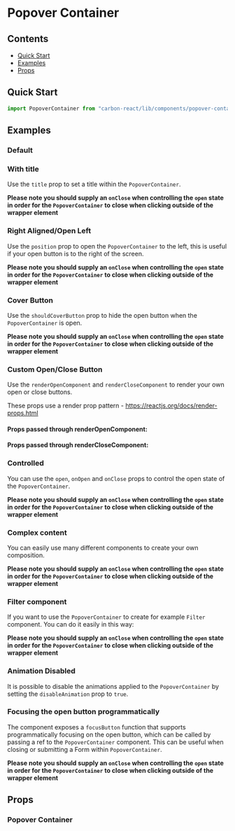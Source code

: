 

<Meta of={PopoverContainerStories} />

# Popover Container

## Contents

- [Quick Start](#quick-start)
- [Examples](#examples)
- [Props](#props)

## Quick Start

```javascript
import PopoverContainer from "carbon-react/lib/components/popover-container";
```

## Examples

### Default

<Canvas of={PopoverContainerStories.Default} />

### With title

Use the `title` prop to set a title within the `PopoverContainer`.

**Please note you should supply an `onClose` when controlling the `open` state in order for the `PopoverContainer` to close when clicking outside of the wrapper element**

<Canvas of={PopoverContainerStories.Title} />

### Right Aligned/Open Left

Use the `position` prop to open the `PopoverContainer` to the left, this is useful if your open button is to the right
of the screen.

**Please note you should supply an `onClose` when controlling the `open` state in order for the `PopoverContainer` to close when clicking outside of the wrapper element**

<Canvas of={PopoverContainerStories.Position} />

### Cover Button

Use the `shouldCoverButton` prop to hide the open button when the `PopoverContainer` is open.

**Please note you should supply an `onClose` when controlling the `open` state in order for the `PopoverContainer` to close when clicking outside of the wrapper element**

<Canvas of={PopoverContainerStories.CoverButton} />

### Custom Open/Close Button

Use the `renderOpenComponent` and `renderCloseComponent` to render your own open or close buttons.

These props use a render prop pattern - https://reactjs.org/docs/render-props.html

#### Props passed through renderOpenComponent:

<ArgTypes of={RenderOpenStories} />

#### Props passed through renderCloseComponent:

<ArgTypes of={RenderCloseStories} />

<Canvas of={PopoverContainerStories.RenderProps} />

### Controlled

You can use the `open`, `onOpen` and `onClose` props to control the open state of the `PopoverContainer`.

**Please note you should supply an `onClose` when controlling the `open` state in order for the `PopoverContainer` to close when clicking outside of the wrapper element**

<Canvas of={PopoverContainerStories.Controlled} />

### Complex content

You can easily use many different components to create your own composition.

**Please note you should supply an `onClose` when controlling the `open` state in order for the `PopoverContainer` to close when clicking outside of the wrapper element**

<Canvas of={PopoverContainerStories.Complex} />

### Filter component

If you want to use the `PopoverContainer` to create for example `Filter` component.
You can do it easily in this way:

**Please note you should supply an `onClose` when controlling the `open` state in order for the `PopoverContainer` to close when clicking outside of the wrapper element**

<Canvas of={PopoverContainerStories.Filter} />

### Animation Disabled

It is possible to disable the animations applied to the `PopoverContainer` by setting the `disableAnimation` prop to `true`.

<Canvas of={PopoverContainerStories.DisableAnimation} />

### Focusing the open button programmatically

The component exposes a `focusButton` function that supports programmatically focusing on the open button, which can be called by passing a ref to the `PopoverContainer` component.
This can be useful when closing or submitting a Form within `PopoverContainer`.

**Please note you should supply an `onClose` when controlling the `open` state in order for the `PopoverContainer` to close when clicking outside of the wrapper element**

<Canvas of={PopoverContainerStories.FocusButton} />

## Props

### Popover Container

<ArgTypes of={PopoverContainerStories} />
